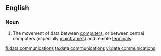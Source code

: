 {{also|datacommunications}}
==English==

===Noun===
{{en-noun|-}}

# {{lb|en|computing}} The movement of data between [[computer]]s, or between central computers (especially [[mainframe]]s) and remote [[terminal]]s.

[[fi:data communications]]
[[ta:data communications]]
[[vi:data communications]]